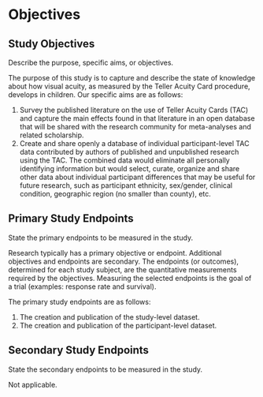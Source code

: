 # Objectives

## Study Objectives

::: {.instr_box .rmdnote}

Describe the purpose, specific aims, or objectives.

:::

The purpose of this study is to capture and describe the state of knowledge about how visual acuity, as measured by the Teller Acuity Card procedure, develops in children.
Our specific aims are as follows:

1. Survey the published literature on the use of Teller Acuity Cards (TAC) and capture the main effects found in that literature in an open database that will be shared with the research community for meta-analyses and related scholarship.</br>
2. Create and share openly a database of individual participant-level TAC data contributed by authors of published and unpublished research using the TAC. The combined data would eliminate all personally identifying information but would select, curate, organize and share other data about individual participant differences that may be useful for future research, such as participant ethnicity, sex/gender, clinical condition, geographic region (no smaller than county), etc. 

## Primary Study Endpoints

::: {.instr_box .rmdnote}

State the primary endpoints to be measured in the study.

Research typically has a primary objective or endpoint. 
Additional objectives and endpoints are secondary. 
The endpoints (or outcomes), determined for each study subject, are the quantitative measurements required by the objectives. 
Measuring the selected endpoints is the goal of a trial (examples: response rate and survival).

:::

The primary study endpoints are as follows:

1. The creation and publication of the study-level dataset.</br>
2. The creation and publication of the participant-level dataset.

## Secondary Study Endpoints

::: {.instr_box .rmdnote}

State the secondary endpoints to be measured in the study.

:::

Not applicable.
